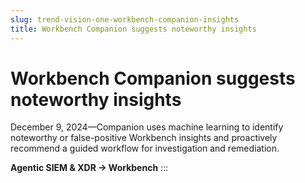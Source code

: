 ```yaml
---
slug: trend-vision-one-workbench-companion-insights
title: Workbench Companion suggests noteworthy insights
---
```

# Workbench Companion suggests noteworthy insights

December 9, 2024—Companion uses machine learning to identify noteworthy or false-positive Workbench insights and proactively recommend a guided workflow for investigation and remediation.

**Agentic SIEM & XDR → Workbench**
:::
